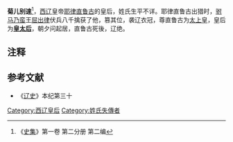 '''菊儿别速'''<ref>《[[史集|史集]]》第一卷 第二分册 第二编</ref>，[[西辽|西辽]]皇帝[[耶律直鲁古|耶律直鲁古]]的皇后，姓氏生平不详。耶律直鲁古出猎时，[[驸马|驸马]][[乃蛮|乃蛮]]王[[屈出律|屈出律]]伏兵八千擒获了他，篡其位，袭辽衣冠，尊直鲁古为[[太上皇|太上皇]]，皇后为'''[[皇太后|皇太后]]'''，朝夕问起居，直鲁古死後，辽绝。

== 注释 ==

{{Reflist|2}}

==参考文献==
*《[[辽史|辽史]]》本纪第三十
{{遼朝皇后}}

[[Category:西辽皇后|Category:西辽皇后]]
[[Category:姓氏失傳者|Category:姓氏失傳者]]